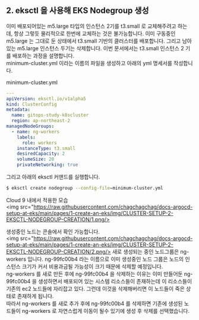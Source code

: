 ## 2. eksctl 을 사용해 EKS Nodegroup 생성


이미 배포되어있는 m5.large 타입의 인스턴스 2기를 t3.small 로 교체해주려고 하는데, 항상 그렇듯 물리적으로 한번에 교체하는 것은 불가능합니다. 이미 구동중인 m5.large 는 그대로 둔 상태에서 t3.small 기반의 클러스터를 배포합니다. 그리고 남아있는 m5.large 인스턴스 두기는 삭제합니다. 이번 문서에서는 t3.small 인스턴스 2 기를 배포하는 과정을 설명합니다.  
minimum-cluster.yml 이라는 이름의 파일을 생성하고 아래의 yml 명세서를 작성합니다.  

minimum-cluster.yml
```yaml
---
apiVersion: eksctl.io/v1alpha5
kind: ClusterConfig
metadata:
  name: gitops-study-k8scluster
  region: ap-northeast-2
managedNodeGroups:
  - name: ng-workers
    labels:
      role: workers
    instanceType: t3.small
    desiredCapacity: 2
    volumeSize: 20
    privateNetworking: true
```
  

그리고 아래의 eksctl 커맨드를 실행합니다.  
```bash
$ eksctl create nodegroup --config-file=minimum-cluster.yml
```
  

Cloud 9 내에서 적용한 모습  
<img src="https://raw.githubusercontent.com/chagchagchag/docs-argocd-setup-at-eks/main/pages/1-create-an-eks/img/CLUSTER-SETUP-2-EKSCTL-NODEGROUP-CREATION/1.png/>
  

생성중인 노드는 콘솔에서 확인 가능합니다.  
<img src="https://raw.githubusercontent.com/chagchagchag/docs-argocd-setup-at-eks/main/pages/1-create-an-eks/img/CLUSTER-SETUP-2-EKSCTL-NODEGROUP-CREATION/2.png/>
새로 생성되는 중인 노드그룹은 ng-workers 입니다. ng-99fc00b4 라는 이름으로 이미 생성중인 노드 그룹은 노드의 인스턴스 크기가 커서 비용과금될 가능성이 크기 때문에 삭제할 예정입니다.  
ng-workers 를 새로 만든 후에 ng-99fc00b4 을 삭제하는 이유는 이미 만들어둔 ng-99fc00b4 을 생성하면서 배포되어 있는 시스템 리소스들이 존재하는데 이 리소스들이 기존의 ec2 노드들에 자리잡고 있다. 그런데 이것을 삭제해버리면 이 노드들이 죽은 상태로 존재하게 됩니다.  
따라서 ng-workers 를 새로 추가 후에 ng-99fc00b4 를 삭제하면 기존에 생성된 노드들이 ng-workers 로 자연스럽게 이동이 될수 있기에 생성 후 삭제를 선택했습니다.  
  
